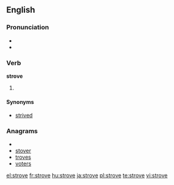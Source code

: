 ==English==

===Pronunciation===
* {{IPA|/'stɻɔʊv/}}
* {{rhymes|əʊv}}

===Verb===
'''strove'''

# {{past tense of|[[strive]]}}

====Synonyms====
* [[strived]]

===Anagrams===
* {{alphagram|eorstv}}
* [[stover#English|stover]]
* [[troves#English|troves]]
* [[voters#English|voters]]

[[el:strove]]
[[fr:strove]]
[[hu:strove]]
[[ja:strove]]
[[pl:strove]]
[[te:strove]]
[[vi:strove]]